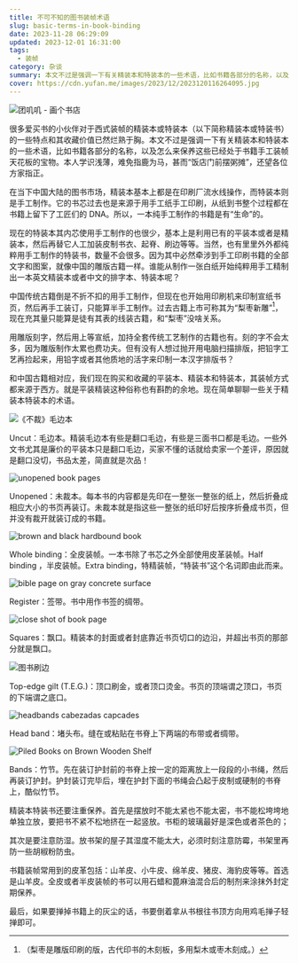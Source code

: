 ```yaml
---
title: 不可不知的图书装帧术语
slug: basic-terms-in-book-binding
date: 2023-11-28 06:29:09
updated: 2023-12-01 16:31:00
tags:
  - 装帧
category: 杂谈
summary: 本文不过是强调一下有关精装本和特装本的一些术语，比如书籍各部分的名称，以及怎么来保养这些已经处于书籍手工装帧天花板的宝物。
cover: https://cdn.yufan.me/images/2023/12/2023120116264095.jpg
---
```


![团叽叽 - 画个书店](https://cdn.yufan.me/images/2023/11/2023112805523272.jpg)

<MusicPlayer netease={484249940} />

很多爱买书的小伙伴对于西式装帧的精装本或特装本（以下简称精装本或特装书）的一些特点和其收藏价值已然烂熟于胸。本文不过是强调一下有关精装本和特装本的一些术语，比如书籍各部分的名称，以及怎么来保养这些已经处于书籍手工装帧天花板的宝物。本人学识浅薄，难免指鹿为马，甚而“饭店门前摆粥摊”，还望各位方家指正。

在当下中国大陆的图书市场，精装本基本上都是在印刷厂流水线操作，而特装本则是手工制作。它的书芯过去也是来源于用手工纸手工印刷，从纸到书整个过程都在书籍上留下了工匠们的 DNA。所以，一本纯手工制作的书籍是有“生命”的。

现在的特装本其内芯使用手工制作的也很少，基本上是利用已有的平装本或者是精装本，然后再替它人工加装皮制书衣、起脊、刷边等等。当然，也有里里外外都纯粹用手工制作的特装书，数量不会很多。因为其中必然牵涉到手工印刷书籍的全部文字和图案，就像中国的雕版古籍一样。谁能从制作一张白纸开始纯粹用手工精制出一本英文精装本或者中文的排字本、特装本呢？

中国传统古籍倒是不折不扣的用手工制作，但现在也开始用印刷机来印制宣纸书页，然后再手工装订，只能算半手工制作。过去古籍上市可称其为“梨枣新雕”[^1]，现在充其量只能算是徒有其表的线装古籍，和“梨枣”没啥关系。

用雕版刻字，然后用上等宣纸，加持全套传统工艺制作的古籍也有。刻的字不会太多，因为雕版制作太累也费功夫。但有没有人想过抛开用电脑扫描排版，把铅字工艺再捡起来，用铅字或者其他质地的活字来印制一本汉字排版书？

和中国古籍相对应，我们现在购买和收藏的平装本、精装本和特装本，其装帧方式都来源于西方。就是平装精装这种俗称也有斟酌的余地。现在简单聊聊一些关于精装本特装本的术语。

![《不裁》毛边本](https://cdn.yufan.me/images/2023/11/2023112805465597.jpg)

Uncut：毛边本。精装毛边本有些是翻口毛边，有些是三面书口都是毛边。一些外文书尤其是廉价的平装本只是翻口毛边，买家不懂的话就给卖家一个差评，原因就是翻口没切，书品太差，简直就是次品！

![unopened book pages](https://cdn.yufan.me/images/2023/11/2023112805413770.jpg)

Unopened：未裁本。每本书的内容都是先印在一整张一整张的纸上，然后折叠成相应大小的书页再装订。未裁本就是指这些一整张的纸印好后按序折叠成书页，但并没有裁开就装订成的书籍。

![brown and black hardbound book](https://cdn.yufan.me/images/2023/11/2023112806215481.jpg)

Whole binding：全皮装帧。一本书除了书芯之外全部使用皮革装帧。Half binding ，半皮装帧。Extra binding，特精装帧，“特装书”这个名词即由此而来。

![bible page on gray concrete surface](https://cdn.yufan.me/images/2023/11/2023112806104737.jpg)

Register：签带。书中用作书签的绸带。

![close shot of book page](https://cdn.yufan.me/images/2023/11/2023112806153845.jpg)

Squares：飘口。精装本的封面或者封底靠近书页切口的边沿，并超出书页的那部分就是飘口。

![图书刷边](https://cdn.yufan.me/images/2023/11/2023112806262013.jpg)

Top-edge gilt (T.E.G.)：顶口刷金，或者顶口烫金。书页的顶端谓之顶口，书页的下端谓之底口。

![headbands cabezadas capcades](https://cdn.yufan.me/images/2023/11/2023112806031098.jpg)

Head band：堵头布。缝在或粘贴在书脊上下两端的布带或者绸带。

![Piled Books on Brown Wooden Shelf](https://cdn.yufan.me/images/2023/12/2023120116301766.jpg)

Bands：竹节。先在装订护封前的书脊上按一定的距离放上一段段的小书绳，然后再装订护封。护封装订完毕后，埋在护封下面的书绳会凸起于皮制或硬制的书脊上，酷似竹节。

精装本特装书还要注重保养。首先是摆放时不能太紧也不能太密，书不能松垮垮地单独立放，要把书不紧不松地挤在一起竖放。书柜的玻璃最好是深色或者茶色的；

其次是要注意防湿。放书架的屋子其湿度不能太大，必须时刻注意防霉，书架里再防一些胡椒粉防虫。

书籍装帧常用到的皮革包括：山羊皮、小牛皮、绵羊皮、猪皮、海豹皮等等。首选是山羊皮。全皮或者半皮装帧的书可以用石蜡和蓖麻油混合后的制剂来涂抹外封定期保养。

最后，如果要掸掉书籍上的灰尘的话，书要倒着拿从书根往书顶方向用鸡毛掸子轻掸即可。

[^1]: （梨枣是雕版印刷的版，古代印书的木刻板，多用梨木或枣木刻成。）
